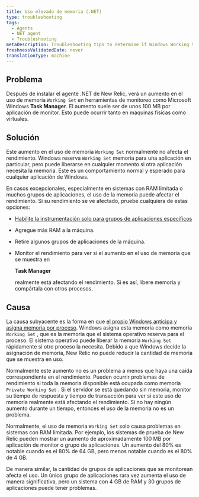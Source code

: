 ```yaml
---
title: Uso elevado de memoria (.NET)
type: troubleshooting
tags:
  - Agents
  - NET agent
  - Troubleshooting
metaDescription: Troubleshooting tips to determine if Windows Working Set memory usage is a concern after you install New Relic's .NET agent for your app.
freshnessValidatedDate: never
translationType: machine
---
```


## Problema

Después de instalar el agente .NET de New Relic, verá un aumento en el uso de memoria `Working Set` en herramientas de monitoreo como Microsoft Windows <DNT>**Task Manager**</DNT>. El aumento suele ser de unos 100 MB por aplicación de monitor. Esto puede ocurrir tanto en máquinas físicas como virtuales.

## Solución

Este aumento en el uso de memoria `Working Set` normalmente no afecta el rendimiento. Windows reserva `Working Set` memoria para una aplicación en particular, pero puede liberarse en cualquier momento si otra aplicación necesita la memoria. Este es un comportamiento normal y esperado para cualquier aplicación de Windows.

En casos excepcionales, especialmente en sistemas con RAM limitada o muchos grupos de aplicaciones, el uso de la memoria puede afectar el rendimiento. Si su rendimiento se ve afectado, pruebe cualquiera de estas opciones:

* [Habilite la instrumentación solo para grupos de aplicaciones específicos](/docs/agents/net-agent/configuration/net-agent-configuration#include_exclude_apps)

* Agregue más RAM a la máquina.

* Retire algunos grupos de aplicaciones de la máquina.

* Monitor el rendimiento para ver si el aumento en el uso de memoria que se muestra en

  <DNT>**Task Manager**</DNT>

  realmente está afectando el rendimiento. Si es así, libere memoria y compártala con otros procesos.

## Causa

La causa subyacente es la forma en que [el propio Windows anticipa y asigna memoria por proceso](https://docs.microsoft.com/en-us/windows/win32/memory/working-set). Windows asigna esta memoria como memoria `Working Set` , que es la memoria que el sistema operativo reserva para el proceso. El sistema operativo puede liberar la memoria `Working Set` rápidamente si otro proceso la necesita. Debido a que Windows decide la asignación de memoria, New Relic no puede reducir la cantidad de memoria que se muestra en uso.

Normalmente este aumento no es un problema a menos que haya una caída correspondiente en el rendimiento. Pueden ocurrir problemas de rendimiento si toda la memoria disponible está ocupada como memoria `Private Working Set` . Si el servidor se está quedando sin memoria, monitor su tiempo de respuesta y tiempo de transacción para ver si este uso de memoria realmente está afectando el rendimiento. Si no hay ningún aumento durante un tiempo, entonces el uso de la memoria no es un problema.

Normalmente, el uso de memoria `Working Set` solo causa problemas en sistemas con RAM limitada. Por ejemplo, los sistemas de prueba de New Relic pueden mostrar un aumento de aproximadamente 100 MB por aplicación de monitor o grupo de aplicaciones. Un aumento del 80% es notable cuando es el 80% de 64 GB, pero menos notable cuando es el 80% de 4 GB.

De manera similar, la cantidad de grupos de aplicaciones que se monitorean afecta el uso. Un único grupo de aplicaciones rara vez aumenta el uso de manera significativa, pero un sistema con 4 GB de RAM y 30 grupos de aplicaciones puede tener problemas.